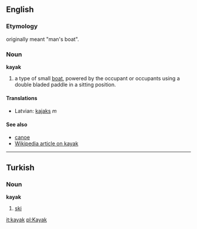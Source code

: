 ==English==
===Etymology===
originally meant "man's boat".

===Noun===
'''kayak'''

#a type of small [[boat]], powered by the occupant or occupants using a double bladed paddle in a sitting position. 

====Translations====
*Latvian: [[kajaks]] ''m''

====See also====
*[[canoe]]
*[[:w:kayak|Wikipedia article on kayak]]

----

==Turkish==
===Noun===
'''kayak'''

# [[ski]]

[[it:kayak]]
[[pl:Kayak]]